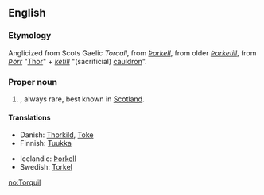 ==English==

===Etymology===
Anglicized from Scots Gaelic ''Torcall'', from {{ON.}} ''[[Þorkell]]'', from older ''[[Þorketill]]'', from ''[[Þórr]]'' "[[Thor]]" + ''[[ketill]]'' "(sacrificial) [[cauldron]]".

===Proper noun===
{{en-proper noun}}

# {{context|UK}} {{given name|male}}, always rare, best known in [[Scotland]].

====Translations====
{{trans-top|Male given name from Old Norse}}
*Danish: [[Thorkild]], [[Toke]]
*Finnish: [[Tuukka]]
{{trans-mid}}
*Icelandic: [[Þorkell]]
*Swedish: [[Torkel]]
{{trans-bottom}}

[[no:Torquil]]